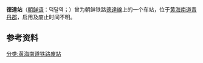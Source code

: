 {{朝鮮半島車站資訊
|公司色 = black
|文字色 = 
|站名 = 德達站
|圖片 = 
|pxl = 
|圖片說明 =
|前一站 = [[花陽站|花陽]]
|前一站距離 = 
|後一站距離 = 
|後一站 = 
|所屬路線 = [[德達線|德達線]]
|距離 = 
|起點站 = [[青丹站|青丹]]
|諺文 = 덕달역
|朝鮮漢字 = 德達驛
|文觀部式 = 
|馬-賴式 =
|副站名 = 
|車站編號 = 
|停站路線數 = 
|所屬公司 = [[朝鲜民主主义人民共和国铁道省|朝鲜民主主义人民共和国铁道省]]
|所在地 =[[黄海南道|黄海南道]][[青丹郡|青丹郡]]
|車站構造 = 地面车站
|月台配置 = 
|啟用年月日 =  
|廢站年月日 = 
|上下車人次 = 
|統計年度 = 
|轉車 = 
|備註 = 
|全寬備註 = 
}}

'''德達站'''（[[朝鲜语|朝鲜语]]：덕달역；{{lang|ko|德達驛}}）曾为朝鲜铁路[[德達線|德達線]]上的一个车站，位于[[黄海南道|黄海南道]][[青丹郡|青丹郡]]，启用及废止时间不明。

==参考资料==
{{reflist}}

{{德達線}}

[[分类:黄海南道铁路废站|分类:黄海南道铁路废站]]